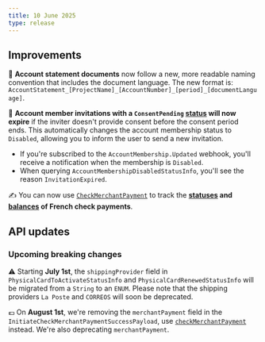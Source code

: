 ```yaml
---
title: 10 June 2025
type: release
---
```


## Improvements

🧭 **Account statement documents** now follow a new, more readable naming convention that includes the document language. The new format is: 
`AccountStatement_[ProjectName]_[AccountNumber]_[period]_[documentLanguage]`.

👫 **Account member invitations with a `ConsentPending` [status](/topics/accounts/memberships/#statuses) will now expire** if the inviter doesn't provide consent before the consent period ends. This automatically changes the account membership status to `Disabled`, allowing you to inform the user to send a new invitation.
- If you're subscribed to the `AccountMembership.Updated` webhook, you'll receive a notification when the membership is `Disabled`.
- When querying `AccountMembershipDisabledStatusInfo`, you'll see the reason `InvitationExpired`.

✍️ You can now use [`CheckMerchantPayment`](https://api-reference.swan.io/objects/check-merchant-payment/) to track the **[statuses](/topics/merchants/online/checks/#payments-statuses) and [balances](/topics/merchants/online/checks/#payments-balances) of French check payments**. 

## API updates

### Upcoming breaking changes
⚠️ Starting **July 1st**, the `shippingProvider` field in `PhysicalCardToActivateStatusInfo` and `PhysicalCardRenewedStatusInfo` will be migrated from a `String` to an `ENUM`. Please note that the shipping providers `La Poste` and `CORREOS` will soon be deprecated. 

💶 On **August 1st**, we're removing the `merchantPayment` field in the `InitiateCheckMerchantPaymentSuccessPayload`, use [`checkMerchantPayment`](/topics/merchants/online/checks/guide-initiate) instead. We're also deprecating `merchantPayment`.